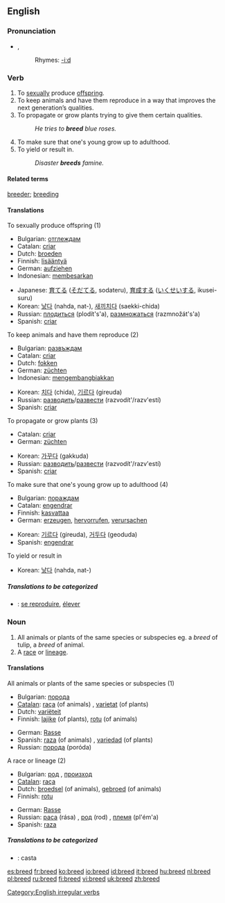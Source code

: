 ==English==

===Pronunciation===
*{{SAMPA|/bri:d/}}, {{IPA|/briːd/}}
*:Rhymes: [[Rhymes:English:-iːd|-iːd]]

===Verb===
{{en-verb|breeds|breeding|bred}}

# To [[sexually]] produce [[offspring]].
# To keep animals and have them reproduce in a way that improves the next generation’s qualities.
# To propagate or grow plants trying to give them certain qualities.
#: ''He tries to '''breed''' blue roses.''
# To make sure that one's young grow up to adulthood.
# To yield or result in.
#: ''Disaster '''breeds''' famine.''

====Related terms====
[[breeder]]; [[breeding]]

====Translations====
;To sexually produce offspring (1)
{{top}}
*Bulgarian: [[отглеждам]]
*Catalan: [[criar]]
*Dutch: [[broeden]]
*Finnish: [[lisääntyä]]
*German: [[aufziehen]]
*Indonesian: [[besar|membesarkan]]
{{mid}}
*Japanese: [[育てる]] ([[そだてる]], sodateru), [[育成]]する ([[いくせい]]する, ikusei-suru)
*Korean: [[낳다]] (nahda, nat-), [[새끼]][[치다]] (saekki-chida)
*Russian: [[плодиться]] (plodít's'a), [[размножаться]] (razmnožát's'a) 
*Spanish: [[criar]]
{{bottom}}

;To keep animals and have them reproduce (2)
{{top}}
*Bulgarian: [[развъждам]]
*Catalan: [[criar]]
*Dutch: [[fokken]]
*German: [[züchten]]
*Indonesian: [[kembang-biak|mengembangbiakkan]]
{{mid}}
*Korean: [[치다]] (chida), [[기르다]] (gireuda)
*Russian: [[разводить]]/[[развести]] (razvodít'/razv'estí)
*Spanish: [[criar]]
{{bottom}}

;To propagate or grow plants (3)
{{top}}
*Catalan: [[criar]]
*German: [[züchten]]
{{mid}}
*Korean: [[가꾸다]] (gakkuda)
*Russian: [[разводить]]/[[развести]] (razvodít'/razv'estí)
*Spanish: [[criar]]
{{bottom}}

;To make sure that one's young grow up to adulthood (4)
{{top}}
*Bulgarian: [[пораждам]]
*Catalan: [[engendrar]]
*Finnish: [[kasvattaa]]
*German: [[erzeugen]], [[hervorrufen]], [[verursachen]]
{{mid}}
*Korean: [[기르다]] (gireuda), [[거두다]] (geoduda)
*Spanish: [[engendrar]]
{{bottom}}

;To yield or result in
{{top}}
{{mid}}
*Korean: [[낳다]] (nahda, nat-)
{{bottom}}

=====Translations to be categorized=====
{{checktrans}}
{{top}}
*{{ttbc|French}}: [[reproduire|se reproduire]], [[élever]]
{{mid}}
{{bottom}}

===Noun===
{{en-noun}}

# All animals or plants of the same species or subspecies eg. a ''breed'' of tulip, a ''breed'' of animal.
# A [[race]] or [[lineage]].

====Translations====
;All animals or plants of the same species or subspecies (1)
{{top}}
*Bulgarian: [[порода]] {{f}}
*[[Catalan]]: [[raça]] (of animals) {{f}}, [[varietat]] (of plants) {{f}}
*Dutch: [[variëteit]] {{f}}
*Finnish: [[lajike]] (of plants), [[rotu]] (of animals)
{{mid}}
*German: [[Rasse]] {{f}}
*Spanish: [[raza]] (of animals) {{f}}, [[variedad]] (of plants) {{f}}
*Russian: [[порода]] (poróda) {{f}}
{{bottom}}

;A race or lineage (2)
{{top}}
*Bulgarian: [[род]] {{m}}, [[произход]] {{m}}
*[[Catalan]]: [[raça]] {{f}}
*Dutch: [[broedsel]] {{n}} (of animals), [[gebroed]] {{n}} (of animals)
*Finnish: [[rotu]]
{{mid}}
*German: [[Rasse]] {{f}}
*Russian: [[раса]] (rása) {{f}}, [[род]] (rod) {{m}}, [[племя]] (pl'ém'a) {{n}}
*Spanish: [[raza]] {{f}}
{{bottom}}

=====Translations to be categorized=====
{{checktrans}}
{{top}}
*{{ttbc|Spanish}}: casta {{m}}
{{mid}}
{{bottom}}

[[Category:English irregular verbs]]

[[es:breed]]
[[fr:breed]]
[[ko:breed]]
[[io:breed]]
[[id:breed]]
[[it:breed]]
[[hu:breed]]
[[nl:breed]]
[[pl:breed]]
[[ru:breed]]
[[fi:breed]]
[[vi:breed]]
[[uk:breed]]
[[zh:breed]]